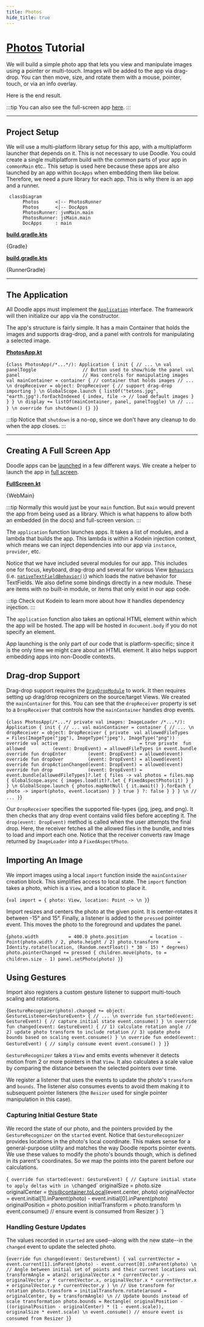 ```yaml
---
title: Photos
hide_title: true
---
```



# [Photos](https://github.com/nacular/doodle-tutorials/tree/master/Photos) Tutorial

We will build a simple photo app that lets you view and manipulate images using a pointer or multi-touch. Images will be added to the app via drag-drop. You can then move, size, and rotate them with a mouse, pointer, touch, or via an info overlay.

Here is the end result.

<DoodleCodeBlock functionName="photos" height="700" />

:::tip
You can also see the full-screen app [here](https://nacular.github.io/doodle-tutorials/photos).
:::

---

## Project Setup

We will use a multi-platform library setup for this app, with a multiplatform launcher that depends on it. This is not necessary to use Doodle. You could create a single multiplatform build with the common parts of your app in `commonMain` etc.. This setup is used here because these apps are also launched by an app within `DocApps` when embedding them like below. Therefore, we need a pure library for each app. This is why there is an app and a runner.

```mermaid
 classDiagram
      Photos      <|-- PhotosRunner
      Photos      <|-- DocApps
      PhotosRunner: jvmMain.main
      PhotosRunner: jsMain.main
      DocApps     : main
```

<Tabs>
<TabItem value="app" label="Photos">

[**build.gradle.kts**](https://github.com/nacular/doodle-tutorials/blob/master/Photos/build.gradle.kts)

<KPlayground>{Gradle}</KPlayground>

</TabItem>
<TabItem value="runner" label="PhotosRunner">

[**build.gradle.kts**](https://github.com/nacular/doodle-tutorials/blob/master/PhotosRunner/build.gradle.kts)

<KPlayground>{RunnerGradle}</KPlayground>

</TabItem>
</Tabs>

---

## The Application

All Doodle apps must implement the [`Application`](https://nacular.github.io/doodle/docs/applications) interface. The framework will then initialize our app via the constructor.

The app's structure is fairly simple. It has a main Container that holds the images and supports drag-drop, and a panel with controls for manipulating a selected image.

[**PhotosApp.kt**](https://github.com/nacular/doodle-tutorials/blob/master/Photos/src/commonMain/kotlin/io/nacular/doodle/examples/PhotosApp.kt#L11)

<KPlayground>{`
class PhotosApp(/*...*/): Application {
    init {
        // ...
\n
        val panelToggle                 // Button used to show/hide the panel
        val panel                       // Has controls for manipulating images
        val mainContainer = container { // container that holds images
            // ...
\n
            dropReceiver = object: DropReceiver {
                // support drag-drop importing
            }
\n
            GlobalScope.launch {
                listOf("tetons.jpg", "earth.jpg").forEachIndexed { index, file ->
                    // load default images
                }
            }
        }
\n
        display += listOf(mainContainer, panel, panelToggle)
\n
        // ...
    }
\n
    override fun shutdown() {}
}
`}</KPlayground>

:::tip
Notice that `shutdown` is a no-op, since we don't have any cleanup to do when the app closes.
:::

---

## Creating A Full Screen App

Doodle apps can be [launched](https://nacular.github.io/doodle/docs/applications) in a few different ways. We create a helper to launch the app in [full screen](https://nacular.github.io/doodle/docs/applications#top-level-apps).

[**FullScreen.kt**](https://github.com/nacular/doodle-tutorials/blob/master/Photos/src/main/kotlin/io/nacular/doodle/examples/FullScreen.kt#L22)

<KPlayground>{WebMain}</KPlayground>

:::tip
Normally this would just be your `main` function. But `main` would prevent the app from being used as a library. Which is what happens to allow both an embedded (in the docs) and full-screen version.
:::

The `application` function launches apps. It takes a list of modules, and a lambda that builds the
app. This lambda is within a Kodein injection context, which means we can inject dependencies into our app via
`instance`, `provider`, etc.

Notice that we have included several modules for our app. This includes one for focus, keyboard, drag-drop and several for various View [`Behaviors`](https://nacular.github.io/doodle/docs/rendering/behaviors) (i.e. [`nativeTextFieldBehavior()`](https://nacular.github.io/doodle-api/browser/io.nacular.doodle.theme.native/-native-theme/-companion/native-text-field-behavior.html)) which loads the native behavior for TextFields. We also define some bindings directly in a new module. These are items with no built-in module, or items that only exist in our app code.

:::tip
Check out Kodein to learn more about how it handles dependency injection.
:::

The `application` function also takes an optional HTML element within which the app will be hosted. The app will be hosted in `document.body` if you do not specify an element.

App launching is the only part of our code that is platform-specific; since it is the only time we might care about an HTML element. It also helps support embedding apps into non-Doodle contexts.

## Drag-drop Support

Drag-drop support requires the [`DragDropModule`](https://nacular.github.io/doodle/docs/dragdrop) to work. It then requires setting up drag/drop recognizers on the source/target Views. We created the `mainContainer` for this. You can see that the `dropReceiver` property is set to a `DropReceiver` that controls how the `mainContainer` handles drop events.

<KPlayground>{`
class PhotosApp(/*...*/ private val images: ImageLoader /*...*/): Application {
    init {
        // ...
        val mainContainer = container {
            // ...
\n
            dropReceiver = object: DropReceiver {
                private  val allowedFileTypes                    = Files(ImageType("jpg"), ImageType("jpeg"), ImageType("png"))
                override val active                              = true
                private  fun allowed          (event: DropEvent) = allowedFileTypes in event.bundle
                override fun dropEnter        (event: DropEvent) = allowed(event)
                override fun dropOver         (event: DropEvent) = allowed(event)
                override fun dropActionChanged(event: DropEvent) = allowed(event)
                override fun drop             (event: DropEvent) = event.bundle[allowedFileTypes]?.let { files ->
                    val photos = files.map { GlobalScope.async { images.load(it)?.let { FixedAspectPhoto(it) } } }
\n
                    GlobalScope.launch {
                        photos.mapNotNull { it.await() }.forEach { photo ->
                            import(photo, event.location)
                        }
                    }
                    true
                } ?: false
            }
        }
    }
\n
    // ...
}
`}</KPlayground>

Our `DropReceiver` specifies the supported file-types (jpg, jpeg, and png). It then checks that any drop event contains valid files before accepting it. The `drop(event: DropEvent)` method is called when the user attempts the final drop. Here, the receiver fetches all the allowed files in the bundle, and tries to load and import each one. Notice that the receiver converts raw Image returned by `ImageLoader` into a `FixedAspectPhoto`.

## Importing An Image

We import images using a local `import` function inside the `mainContainer` creation block. This simplifies access to local state. The `import` function takes a photo, which is a `View`, and a location to place it.

<KPlayground>{`
val import = { photo: View, location: Point ->
\n
}
`}</KPlayground>

Import resizes and centers the photo at the given point. It is center-rotates it between -15° and 15°. Finally, a listener is added to the `pressed` pointer event. This moves the photo to the foreground and updates the panel.

<KPlayground>{`
photo.width           = 400.0
photo.position        = location - Point(photo.width / 2, photo.height / 2)
photo.transform       = Identity.rotate(location, (Random.nextFloat() * 30 - 15) * degrees)
photo.pointerChanged += pressed {
    children.move(photo, to = children.size - 1)
    panel.setPhoto(photo)
}
`}</KPlayground>

## Using Gestures

Import also registers a custom gesture listener to support multi-touch scaling and rotations.

<KPlayground>{`
GestureRecognizer(photo).changed += object: GestureListener<GestureEvent> {
    // ...
\n
    override fun started(event: GestureEvent) {
        // capture initial state
        event.consume()
    }
\n
    override fun changed(event: GestureEvent) {
        // 1) calculate rotation angle
        // 2) update photo transform to include rotation
        // 3) update photo bounds based on scaling
        event.consume()
    }
\n
    override fun ended(event: GestureEvent) {
        // simply consume event
        event.consume()
    }
}
`}</KPlayground>

`GestureRecognizer` takes a `View` and emits events whenever it detects motion from 2 or more pointers in that `View`. It also calculates a scale value by comparing the distance between the selected pointers over time.

We register a listener that uses the events to update the photo's `transform` and `bounds`. The listener also consumes events to avoid them making it to subsequent pointer listeners (the `Resizer` used for single pointer manipulation in this case).

### Capturing Initial Gesture State

We record the state of our photo, and the pointers provided by the `GestureRecognizer` on the `started` event. Notice that `GestureRecognizer` provides locations in the photo's local coordinate. This makes sense for a general-purpose utility and matches the way Doodle reports pointer events. We use these values to modify the photo's bounds though, which is defined in its parent's coordinates. So we map the points into the parent before our calculations.

<KPlayground>{`
override fun started(event: GestureEvent) {
    // Capture initial state to apply deltas with in \`changed\`
    originalSize     = photo.size
    originalCenter   = this@container.toLocal(event.center, photo)
    originalVector   = event.initial[1].inParent(photo) - event.initial[0].inParent(photo)
    originalPosition = photo.position
    initialTransform = photo.transform
\n
    event.consume() // ensure event is consumed from Resizer
}
`}</KPlayground>

### Handling Gesture Updates

The values recorded in `started` are used--along with the new state--in the `changed` event to update the selected photo.

<KPlayground>{`
override fun changed(event: GestureEvent) {
    val currentVector = event.current[1].inParent(photo) - event.current[0].inParent(photo)
\n
    // Angle between initial set of points and their current locations
    val transformAngle = atan2(
        originalVector.x * currentVector.y - originalVector.y * currentVector.x,
        originalVector.x * currentVector.x + originalVector.y * currentVector.y
    )
\n
    // Use transform for rotation
    photo.transform = initialTransform.rotate(around = originalCenter, by = transformAngle)
\n
    // Update bounds instead of scale transformation
    photo.bounds = Rectangle(
            originalPosition - ((originalPosition - originalCenter) * (1 - event.scale)),
            originalSize * event.scale)
\n
    event.consume() // ensure event is consumed from Resizer
}
`}</KPlayground>